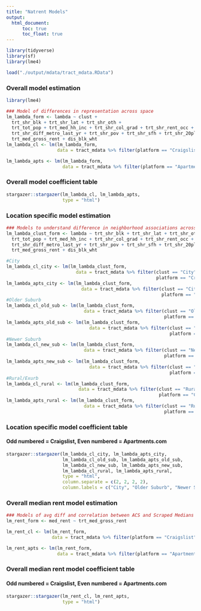 ```yaml
---
title: "Natrent Models"
output:
  html_document:
      toc: true
      toc_float: true
---
```


```r
library(tidyverse)
library(sf)
library(lme4)

load("./output/mdata/tract_mdata.RData")
```

### Overall model estimation

```r
library(lme4)

### Model of differences in representation across space
lm_lambda_form <- lambda ~ clust + 
  trt_shr_blk + trt_shr_lat + trt_shr_oth +
  trt_tot_pop + trt_med_hh_inc + trt_shr_col_grad + trt_shr_rent_occ +
  trt_shr_diff_metro_last_yr + trt_shr_pov + trt_shr_sfh + trt_shr_20plus +
  trt_med_gross_rent + dis_blk_wht
lm_lambda_cl <- lm(lm_lambda_form,
                   data = tract_mdata %>% filter(platform == "Craigslist"))

lm_lambda_apts <- lm(lm_lambda_form,
                     data = tract_mdata %>% filter(platform == "Apartments.com"))
```

### Overall model coefficient table

```r
stargazer::stargazer(lm_lambda_cl, lm_lambda_apts, 
                     type = "html")
```

### Location specific model estimation

```r
### Models to understand difference in neighborhood associations across space
lm_lambda_clust_form <- lambda ~ trt_shr_blk + trt_shr_lat + trt_shr_oth +
  trt_tot_pop + trt_med_hh_inc + trt_shr_col_grad + trt_shr_rent_occ +
  trt_shr_diff_metro_last_yr + trt_shr_pov + trt_shr_sfh + trt_shr_20plus +
  trt_med_gross_rent + dis_blk_wht

#City
lm_lambda_cl_city <- lm(lm_lambda_clust_form,
                          data = tract_mdata %>% filter(clust == "City", 
                                                        platform == "Craigslist"))
lm_lambda_apts_city <- lm(lm_lambda_clust_form,
                            data = tract_mdata %>% filter(clust == "City", 
                                                          platform == "Apartments.com"))
#Older Suburb
lm_lambda_cl_old_sub <- lm(lm_lambda_clust_form,
                             data = tract_mdata %>% filter(clust == "Older Suburb", 
                                                           platform == "Craigslist"))
lm_lambda_apts_old_sub <- lm(lm_lambda_clust_form,
                               data = tract_mdata %>% filter(clust == "Older Suburb", 
                                                             platform == "Apartments.com"))
#Newer Suburb
lm_lambda_cl_new_sub <- lm(lm_lambda_clust_form,
                             data = tract_mdata %>% filter(clust == "Newer Suburb", 
                                                           platform == "Craigslist"))
lm_lambda_apts_new_sub <- lm(lm_lambda_clust_form,
                               data = tract_mdata %>% filter(clust == "Newer Suburb", 
                                                             platform == "Apartments.com"))
#Rural/Exurb
lm_lambda_cl_rural <- lm(lm_lambda_clust_form,
                           data = tract_mdata %>% filter(clust == "Rural/Exurb", 
                                                         platform == "Craigslist"))
lm_lambda_apts_rural <- lm(lm_lambda_clust_form,
                             data = tract_mdata %>% filter(clust == "Rural/Exurb", 
                                                           platform == "Apartments.com"))
```

### Location specific model coefficient table

#### Odd numbered = Craigslist, Even numbered = Apartments.com

```r
stargazer::stargazer(lm_lambda_cl_city, lm_lambda_apts_city,
                     lm_lambda_cl_old_sub, lm_lambda_apts_old_sub,
                     lm_lambda_cl_new_sub, lm_lambda_apts_new_sub,
                     lm_lambda_cl_rural, lm_lambda_apts_rural,
                     type = "html",
                     column.separate = c(2, 2, 2, 2),
                     column.labels = c("City", "Older Suburb", "Newer Suburb", "Rural/Exurb"))
```

### Overall median rent model estimation

```r
### Models of avg diff and correlation between ACS and Scraped Medians
lm_rent_form <- med_rent ~ trt_med_gross_rent

lm_rent_cl <- lm(lm_rent_form,
                 data = tract_mdata %>% filter(platform == "Craigslist"))

lm_rent_apts <- lm(lm_rent_form,
                   data = tract_mdata %>% filter(platform == "Apartments.com"))
```

### Overall median rent model coefficient table

#### Odd numbered = Craigslist, Even numbered = Apartments.com

```r
stargazer::stargazer(lm_rent_cl, lm_rent_apts,
                     type = "html")
```
